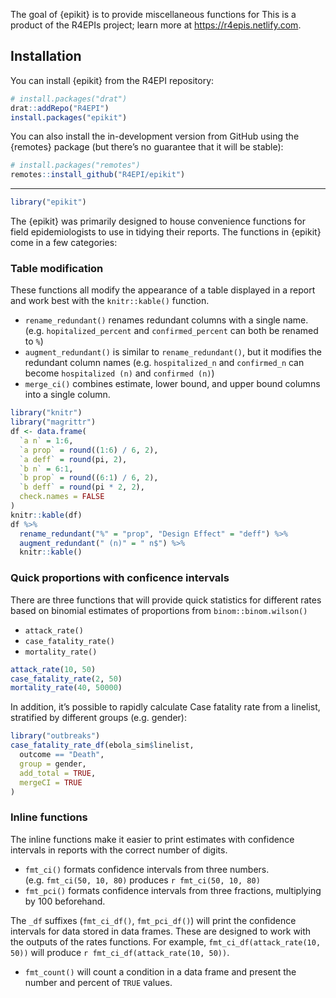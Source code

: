 The goal of {epikit} is to provide miscellaneous functions for 
This is a product of the R4EPIs project; learn more at <https://r4epis.netlify.com>.

## Installation

<!--
You can install {epikit} from CRAN:

``` r
install.packages("epikit")
```

<details>
<!--
NOTE: everything inside the details tag will be collapsed and effectively
hidden from the user
<summary style='text-decoration: underline'>Click here for alternative installation options</summary>
If there is a bugfix or feature that is not yet on CRAN, you can install it via
the {drat} package:

-->

You can install {epikit} from the R4EPI repository:

```r
# install.packages("drat")
drat::addRepo("R4EPI")
install.packages("epikit")
```

You can also install the in-development version from GitHub using the {remotes}
package (but there's no guarantee that it will be stable):

```r
# install.packages("remotes")
remotes::install_github("R4EPI/epikit") 
```

<!-- </details> -->

-------

```r
library("epikit")
```

The {epikit} was primarily designed to house convenience functions for field
epidemiologists to use in tidying their reports. The functions in {epikit} come
in a few categories:

### Table modification

These functions all modify the appearance of a table displayed in a report and
work best with the `knitr::kable()` function.

 - `rename_redundant()` renames redundant columns with a single name. (e.g. `hopitalized_percent` and `confirmed_percent` can both be renamed to `%`)
 - `augment_redundant()` is similar to `rename_redundant()`, but it modifies the redundant column names (e.g. `hospitalized_n` and `confirmed_n` can become `hospitalized (n)` and `confirmed (n)`)
 - `merge_ci()` combines estimate, lower bound, and upper bound columns into a single column.

```r
library("knitr")
library("magrittr")
df <- data.frame(
  `a n` = 1:6,
  `a prop` = round((1:6) / 6, 2),
  `a deff` = round(pi, 2),
  `b n` = 6:1,
  `b prop` = round((6:1) / 6, 2),
  `b deff` = round(pi * 2, 2),
  check.names = FALSE
)
knitr::kable(df)
df %>%
  rename_redundant("%" = "prop", "Design Effect" = "deff") %>%
  augment_redundant(" (n)" = " n$") %>%
  knitr::kable()
```

### Quick proportions with conficence intervals

There are three functions that will provide quick statistics for different rates
based on binomial estimates of proportions from `binom::binom.wilson()`

 - `attack_rate()`
 - `case_fatality_rate()`
 - `mortality_rate()`

```r
attack_rate(10, 50)
case_fatality_rate(2, 50)
mortality_rate(40, 50000)
```

In addition, it's possible to rapidly calculate Case fatality rate from a
linelist, stratified by different groups (e.g. gender):

```r
library("outbreaks")
case_fatality_rate_df(ebola_sim$linelist, 
  outcome == "Death", 
  group = gender,
  add_total = TRUE,
  mergeCI = TRUE
)
```

### Inline functions

The inline functions make it easier to print estimates with confidence intervals
in reports with the correct number of digits.

 - `fmt_ci()` formats confidence intervals from three numbers. (e.g. `fmt_ci(50, 10, 80)` produces `r fmt_ci(50, 10, 80)`
 - `fmt_pci()` formats confidence intervals from three fractions, multiplying by 100 beforehand.

The `_df` suffixes (`fmt_ci_df()`, `fmt_pci_df()`) will print the confidence
intervals for data stored in data frames. These are designed to work with the
outputs of the rates functions. For example, `fmt_ci_df(attack_rate(10, 50))`
will produce `r fmt_ci_df(attack_rate(10, 50))`.

 - `fmt_count()` will count a condition in a data frame and present the number
   and percent of `TRUE` values.




